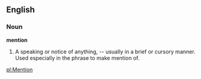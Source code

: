 ==English==

===Noun===

'''mention'''

#A speaking or notice of anything, -- usually in a brief or cursory manner. Used especially in the phrase to make mention of.

[[pl:Mention]]